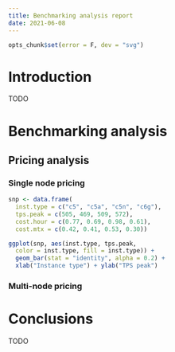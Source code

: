```yaml
---
title: Benchmarking analysis report
date: 2021-06-08
---
```


```r
opts_chunk$set(error = F, dev = "svg")
```

# Introduction

TODO

# Benchmarking analysis

## Pricing analysis

### Single node pricing

```r
snp <- data.frame(
  inst.type = c("c5", "c5a", "c5n", "c6g"),
  tps.peak = c(505, 469, 509, 572),
  cost.hour = c(0.77, 0.69, 0.98, 0.61),
  cost.mtx = c(0.42, 0.41, 0.53, 0.30))
```

```r
ggplot(snp, aes(inst.type, tps.peak,
  color = inst.type, fill = inst.type)) +
  geom_bar(stat = "identity", alpha = 0.2) +
  xlab("Instance type") + ylab("TPS peak")
```

### Multi-node pricing

# Conclusions

TODO
